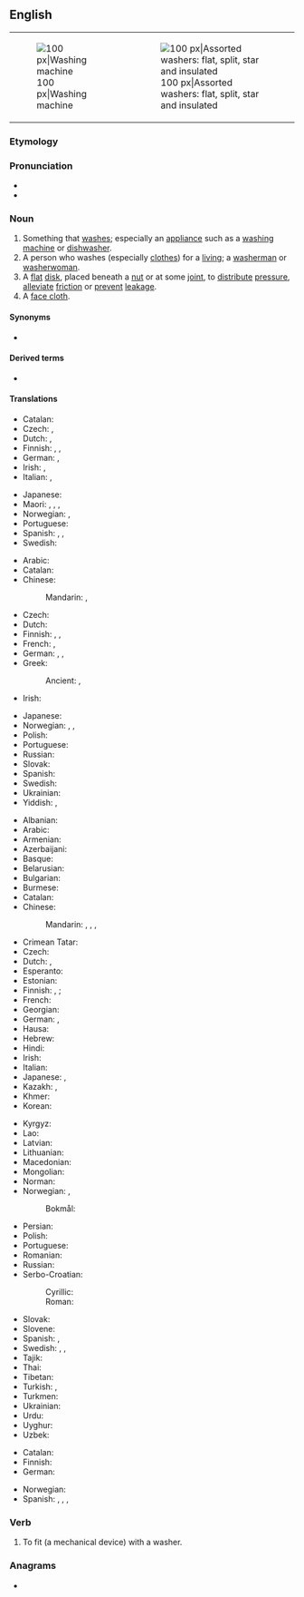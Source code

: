{{also|Washer}}
==English==
{{wikipedia|dab=washer}}
{| style="float: right; clear:right;"
|[[Image:Washer.600pix.jpg|thumb|right|100 px|Washing machine]]
|[[Image:Washers.agr.jpg|thumb|right|100 px|Assorted washers: flat, split, star and insulated]]
|}

===Etymology===
{{suffix|en|wash|er}}

===Pronunciation===
* {{audio|en-us-washer.ogg|Audio (US)|lang=en}}
* {{rhymes|ɒʃə(r)|lang=en}}

===Noun===
{{en-noun}}

# Something that [[wash]]es; especially an [[appliance]] such as a [[washing machine]] or [[dishwasher]].
# A person who washes (especially [[clothes]]) for a [[living]]; a [[washerman]] or [[washerwoman]].
# A [[flat]] [[disk]], placed beneath a [[nut]] or at some [[joint]], to [[distribute]] [[pressure]], [[alleviate]] [[friction]] or [[prevent]] [[leakage]].
# A [[face cloth]].

====Synonyms====
* {{sense|flat disk to distribute pressure or to alleviate friction}} {{l|en|blotter}}

====Derived terms====
* {{l|en|window washer}}

====Translations====
{{trans-top|something that washes}}
* Catalan: {{t+|ca|rentadora|f}}
* Czech: {{t+|cs|pračka|f}} {{qualifier|for laundry}}, {{t+|cs|myčka|f}} {{qualifier|for dishes}}
* Dutch: {{t+|nl|wasmachine|m}}, {{t+|nl|vaatwasser|m}}
* Finnish: {{t+|fi|pesukone}}, {{t|fi|pesuri}}, {{t|fi|pesin}}
* German: {{t+|de|Waschmaschine|f}} {{gloss|washing machine}}, {{t+|de|Spülmaschine|f}} {{gloss|dishwasher}}
* Irish: {{t|ga|inneall níocháin|m}} {{gloss|washing machine}}, {{t|ga|meaisín níocháin|m}} {{gloss|washing machine}}
* Italian: {{t+|it|lavatrice|f}} {{gloss|washing machine}}, {{t+|it|lavastoviglie|f}} {{gloss|dishwasher}}
{{trans-mid}}
* Japanese: {{t+|ja|洗濯機|tr=sentakuki}}
* Maori: {{t|mi|mīhini horoi rīhi}} {{gloss|dishwasher}}, {{t|mi|pūrere horoi rīhi}} {{gloss|dishwasher}}, {{t|mi|pūrere horoi kākahu}} {{gloss|clothes washer/washing machine}}, {{t|mi|kaihoroi}} {{qualifier|person}}
* Norwegian: {{t+|no|vaskemaskin|m}}, {{gloss|dishwasher}} {{t+|no|oppvaskmaskin|m}}
* Portuguese: {{t|pt|lavador|m}}
* Spanish: {{t+|es|lavadora|f}}, {{t+|es|lavarropas|m}} {{qualifier|River Plate region}}, {{t+|es|lavavajillas|m}} {{gloss|dishwasher}}
* Swedish: {{t+|sv|tvättmaskin|c}}
{{trans-bottom}}

{{trans-top|person who washes for a living}}
* Arabic: {{t|ar|غِسَالَة|f}}
* Catalan: {{t+|ca|bugadera|f}}
* Chinese:
*: Mandarin: {{t|cmn|洗衣婦|sc=Hani}}, {{t|cmn|洗衣妇|tr=xǐyīfù|sc=Hani}} {{qualifier|woman}}
* Czech: {{t|cs|pradlena|f}}
* Dutch: {{t|nl|[[wasserette]][[juffrouw]]|f}} {{gloss|launderette woman}}
* Finnish: {{t+|fi|pesijä}}, {{t|fi|pesijätär}} {{qualifier|woman}}, {{t+|fi|pyykkäri}} {{qualifier|clothes}}
* French: {{t+|fr|laveur|m}}, {{t+|fr|laveuse|f}}
* German: {{t+|de|Wäscher|m}}, {{t+|de|Wäscherin|f}}, {{t|de|Waschfrau|f}}
* Greek:
*: Ancient: {{t|grc|φαιδρυντής|m}}, {{t|grc|φαιδρύντρια|f}}
* Irish: {{t|ga|niteoir|m}}
{{trans-mid}}
* Japanese: {{t|ja|洗濯女|tr=sentaku-onna}}
* Norwegian: {{t|no|vaskehjelp|m}}, {{t|no|vaskekone|m}}, {{t|no|vasker|m}}
* Polish: {{t+|pl|praczka|f}}
* Portuguese: {{t|pt|lavadeiro|m}}
* Russian: {{t+|ru|пра́чка|f}}
* Slovak: {{t|sk|práčka|f}}
* Spanish: {{t+|es|lavandera|f}}
* Swedish: {{t|sv|tvätterska|c}} {{qualifier|woman}}
* Ukrainian: {{t+|uk|пра́ля|f}}
* Yiddish: {{t|yi|וועשער|m}}, {{t|yi|וועשערין|f}}
{{trans-bottom}}

{{trans-top|flat disk}}
* Albanian: {{t|sq|rondele|f}}
* Arabic: {{t|ar|حَلْقَة|f}}
* Armenian: {{t+|hy|շայբա}}
* Azerbaijani: {{t|az|şayba}}
* Basque: {{t+|eu|zirrindola}}
* Belarusian: {{t|be|ша́йба|f}}
* Bulgarian: {{t+|bg|ша́йба|f}}
* Burmese: {{t+|my|ဝါရှာ}}
* Catalan: {{t|ca|volandera|f}}
* Chinese:
*: Mandarin: {{t+|cmn|墊片}}, {{t+|cmn|垫片|tr=diànpiàn}}, {{t+|cmn|墊圈}}, {{t+|cmn|垫圈|tr=diànquān}}
* Crimean Tatar: {{t|crh|şayba}}
* Czech: {{t|cs|podložka|f}}
* Dutch: {{t+|nl|leertje}}, {{t+|nl|ring}}
* Esperanto: {{t|eo|ŝtopringo}}
* Estonian: {{t|et|seib}}
* Finnish: {{t+|fi|aluslevy}}, {{t|fi|aluslaatta}}; {{qualifier|colloquial}} {{t+|fi|prikka}}
* French: {{t+|fr|rondelle|f}}
* Georgian: {{t|ka|საყელური|sc=Geor}}
* German: {{t+|de|Scheibe|f}}, {{t+|de|Unterlegscheibe|f}}
* Hausa: {{t|ha|washa|f|alt=wāshā̀}}
* Hebrew: {{t|he|שייבה|f}}
* Hindi: {{t|hi|वाशर|m}}
* Irish: {{t|ga|leicneán|m}}
* Italian: {{t+|it|rondella|f}}
* Japanese: {{t|ja|座金|tr=zagane}}, {{t|ja|ワッシャー|tr=wasshā}}
* Kazakh: {{t|kk|тығырық}}, {{t|kk|шайба}}
* Khmer: {{t-needed|km}}
* Korean: {{t|ko|와셔}}
{{trans-mid}}
* Kyrgyz: {{t+|ky|шайба}}
* Lao: {{t|lo|ຕຸ້ມ}}
* Latvian: {{t+|lv|paplāksne|f}}
* Lithuanian: {{t|lt|poveržlė|f}}
* Macedonian: {{t|mk|подлошка|f}}
* Mongolian: {{t|mn|шайб}}
* Norman: {{t|nrf|rîndelle en fé|f}} {{qualifier|metal}}
* Norwegian: {{t|no|stoppskive|m}}, {{t+|no|skive|m}}
*: Bokmål: {{t+|nb|skive|m|f}}
* Persian: {{t+|fa|واشر|tr=vâšar}}
* Polish: {{t+|pl|podkładka|f}}
* Portuguese: {{t+|pt|arruela|f}}
* Romanian: {{t+|ro|șaibă|f}}
* Russian: {{t+|ru|ша́йба|f}}
* Serbo-Croatian:
*: Cyrillic: {{t|sh|подлошка|f}}
*: Roman: {{t|sh|podloška|f}}
* Slovak: {{t|sk|podložka|f}}
* Slovene: {{t|sl|podložka|f}}
* Spanish: {{t+|es|arandela|f}}, {{t+|es|zapata|f}} {{qualifier|of leather or rubber}}
* Swedish: {{t+|sv|bricka}}, {{t+|sv|packning}}, {{t+|sv|skiva|c}}
* Tajik: {{t|tg|шайба}}
* Thai: {{t+|th|แหวน}}
* Tibetan: {{t-needed|bo}}
* Turkish: {{t+|tr|çamaşır makinesi}}, {{t+|tr|rondela}}
* Turkmen: {{t|tk|şaýba}}
* Ukrainian: {{t|uk|ша́йба|f}}
* Urdu: {{t|ur|واشر|m|tr=vāśar}}
* Uyghur: {{t|ug|شايبا}}
* Uzbek: {{t+|uz|shayba}}
{{trans-bottom}}

{{trans-top|face cloth}}
* Catalan: {{t+|ca|tovallola|f}}
* Finnish: {{t+|fi|pesulappu}}
* German: {{t+|de|Waschlappen|m}}
{{trans-mid}}
* Norwegian: {{t|no|ansiktsklut|m}}
* Spanish: {{t+|es|paño|m}}, {{t+|es|toallita|f}}, {{t+|es|manopla|f}} {{gloss|glove}}, {{t+|es|junta|f}} {{gloss|gasket}}
{{trans-bottom}}

===Verb===
{{en-verb}}

# {{lb|en|transitive}} To fit (a mechanical device) with a washer.

===Anagrams===
* {{anagrams|en|a=aehrsw|hawser|rewash|whares}}

{{c|en|Laundry|Home appliances|Hygiene|Occupations}}